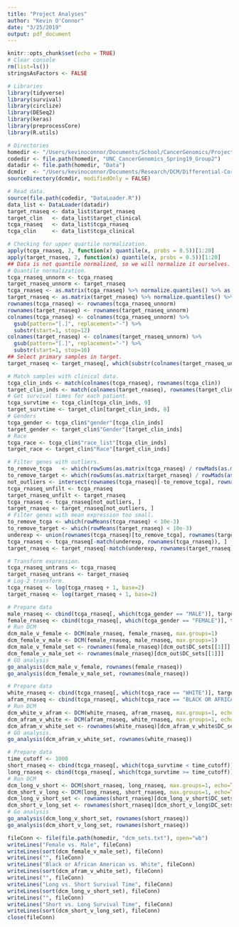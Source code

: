 ```yaml
---
title: "Project Analyses"
author: "Kevin O'Connor"
date: "3/25/2019"
output: pdf_document
---
```


```r
knitr::opts_chunk$set(echo = TRUE)
# Clear console
rm(list=ls())
stringsAsFactors <- FALSE

# Libraries
library(tidyverse)
library(survival)
library(circlize)
library(DESeq2)
library(keras)
library(preprocessCore)
library(R.utils)

# Directories
homedir <- "/Users/kevinoconnor/Documents/School/CancerGenomics/Project"
codedir <- file.path(homedir, "UNC_CancerGenomics_Spring19_Group2")
datadir <- file.path(homedir, "Data")
dcmdir  <- "/Users/kevinoconnor/Documents/Research/DCM/Differential-Correlation-Mining/DCM/R"
sourceDirectory(dcmdir, modifiedOnly = FALSE)

# Read data.
source(file.path(codedir, "DataLoader.R"))
data_list <- DataLoader(datadir)
target_rnaseq <- data_list$target_rnaseq
target_clin   <- data_list$target_clinical
tcga_rnaseq   <- data_list$tcga_rnaseq
tcga_clin     <- data_list$tcga_clinical
```

```r
# Checking for upper quartile normalization.
apply(tcga_rnaseq, 2, function(x) quantile(x, probs = 0.5))[1:20]
apply(target_rnaseq, 2, function(x) quantile(x, probs = 0.5))[1:20]
## Data is not quantile normalized, so we will normalize it ourselves.
# Quantile normalization.
tcga_rnaseq_unnorm <- tcga_rnaseq
target_rnaseq_unnorm <- target_rnaseq
tcga_rnaseq <- as.matrix(tcga_rnaseq) %>% normalize.quantiles() %>% as.data.frame()
target_rnaseq <- as.matrix(target_rnaseq) %>% normalize.quantiles() %>% as.data.frame()
rownames(tcga_rnaseq) <- rownames(tcga_rnaseq_unnorm)
rownames(target_rnaseq) <- rownames(target_rnaseq_unnorm)
colnames(tcga_rnaseq) <- colnames(tcga_rnaseq_unnorm) %>%
  gsub(pattern="[.]", replacement="-") %>% 
  substr(start=1, stop=12)
colnames(target_rnaseq) <- colnames(target_rnaseq_unnorm) %>% 
  gsub(pattern="[.]", replacement="-") %>% 
  substr(start=1, stop=16)
## Select primary samples in target.
target_rnaseq <- target_rnaseq[, which(substr(colnames(target_rnaseq_unnorm), start=18, stop=20) == "09A")]
```

```r
# Match samples with clinical data.
tcga_clin_inds <- match(colnames(tcga_rnaseq), rownames(tcga_clin))
target_clin_inds <- match(colnames(target_rnaseq), rownames(target_clin))
# Get survival times for each patient.
tcga_survtime <- tcga_clin[tcga_clin_inds, 9]
target_survtime <- target_clin[target_clin_inds, 8]
# Genders
tcga_gender <- tcga_clin$"gender"[tcga_clin_inds]
target_gender <- target_clin$"Gender"[target_clin_inds]
# Race
tcga_race <- tcga_clin$"race_list"[tcga_clin_inds]
target_race <- target_clin$"Race"[target_clin_inds]
```

```r
# Filter genes with outliers.
to_remove_tcga   <- which(rowSums(as.matrix(tcga_rnaseq) / rowMads(as.matrix(tcga_rnaseq)) > 10) > 0)
to_remove_target <- which(rowSums(as.matrix(target_rnaseq) / rowMads(as.matrix(target_rnaseq)) > 10) > 0)
not_outliers <- intersect(rownames(tcga_rnaseq)[-to_remove_tcga], rownames(target_rnaseq)[-to_remove_target])
tcga_rnaseq_unfilt <- tcga_rnaseq
target_rnaseq_unfilt <- target_rnaseq
tcga_rnaseq <- tcga_rnaseq[not_outliers, ]
target_rnaseq <- target_rnaseq[not_outliers, ]
# Filter genes with mean expression too small.
to_remove_tcga <- which(rowMeans(tcga_rnaseq) < 10e-3)
to_remove_target <- which(rowMeans(target_rnaseq) < 10e-3)
underexp <- union(rownames(tcga_rnaseq)[to_remove_tcga], rownames(target_rnaseq)[as.numeric(to_remove_target)])
tcga_rnaseq <- tcga_rnaseq[-match(underexp, rownames(tcga_rnaseq)), ]
target_rnaseq <- target_rnaseq[-match(underexp, rownames(target_rnaseq)), ]

# Transform expression.
tcga_rnaseq_untrans <- tcga_rnaseq
target_rnaseq_untrans <- target_rnaseq
# Log-2 transform.
tcga_rnaseq <- log(tcga_rnaseq + 1, base=2)
target_rnaseq <- log(target_rnaseq + 1, base=2)
```

```r
# Prepare data
male_rnaseq <- cbind(tcga_rnaseq[, which(tcga_gender == "MALE")], target_rnaseq[, which(target_gender == "Male")])
female_rnaseq <- cbind(tcga_rnaseq[, which(tcga_gender == "FEMALE")], target_rnaseq[, which(target_gender == "Female")])
# Run DCM
dcm_male_v_female <- DCM(male_rnaseq, female_rnaseq, max.groups=1)
dcm_female_v_male <- DCM(female_rnaseq, male_rnaseq, max.groups=1)
dcm_male_v_female_set <- rownames(female_rnaseq)[dcm_out$DC_sets[[1]]]
dcm_female_v_male_set <- rownames(male_rnaseq)[dcm_out$DC_sets[[1]]]
# GO analysis
go_analysis(dcm_male_v_female, rownames(female_rnaseq))
go_analysis(dcm_female_v_male_set, rownames(male_rnaseq))
```

```r
# Prepare data
white_rnaseq <- cbind(tcga_rnaseq[, which(tcga_race == "WHITE")], target_rnaseq[, which(target_race == "White")])
afram_rnaseq <- cbind(tcga_rnaseq[, which(tcga_race == "BLACK OR AFRICAN AMERICAN")], target_rnaseq[, which(target_race == "Black or African American")])
# Run DCM
dcm_white_v_afram <- DCM(white_rnaseq, afram_rnaseq, max.groups=1, echo=TRUE)
dcm_afram_v_white <- DCM(afram_rnaseq, white_rnaseq, max.groups=1, echo=TRUE, QN=TRUE)
dcm_afram_v_white_set <- rownames(white_rnaseq)[dcm_afram_v_white$DC_sets[[1]]]
# GO analysis.
go_analysis(dcm_afram_v_white_set, rownames(white_rnaseq))
```

```r
# Prepare data
time_cutoff <- 1000
short_rnaseq <- cbind(tcga_rnaseq[, which(tcga_survtime < time_cutoff)], target_rnaseq[, which(target_survtime < time_cutoff)])
long_rnaseq <- cbind(tcga_rnaseq[, which(tcga_survtime >= time_cutoff)], target_rnaseq[, which(target_survtime >= time_cutoff)])
# Run DCM
dcm_long_v_short <- DCM(short_rnaseq, long_rnaseq, max.groups=1, echo=TRUE)
dcm_short_v_long <- DCM(long_rnaseq, short_rnaseq, max.groups=1, echo=TRUE)
dcm_long_v_short_set <- rownames(short_rnaseq)[dcm_long_v_short$DC_sets[[1]]]
dcm_short_v_long_set <- rownames(short_rnaseq)[dcm_short_v_long$DC_sets[[1]]]
# Go analysis
go_analysis(dcm_long_v_short_set, rownames(short_rnaseq))
go_analysis(dcm_short_v_long_set, rownames(short_rnaseq))
```


```r
fileConn <- file(file.path(homedir, "dcm_sets.txt"), open="wb")
writeLines("Female vs. Male", fileConn)
writeLines(sort(dcm_female_v_male_set), fileConn)
writeLines("", fileConn)
writeLines("Black or African American vs. White", fileConn)
writeLines(sort(dcm_afram_v_white_set), fileConn)
writeLines("", fileConn)
writeLines("Long vs. Short Survival Time", fileConn)
writeLines(sort(dcm_long_v_short_set), fileConn)
writeLines("", fileConn)
writeLines("Short vs. Long Survival Time", fileConn)
writeLines(sort(dcm_short_v_long_set), fileConn)
close(fileConn)
```


